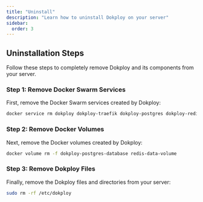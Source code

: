 ```yaml
---
title: "Uninstall"
description: "Learn how to uninstall Dokploy on your server"
sidebar:
  order: 3
---
```


## Uninstallation Steps

Follow these steps to completely remove Dokploy and its components from your server.

### Step 1: Remove Docker Swarm Services

First, remove the Docker Swarm services created by Dokploy:

```bash
docker service rm dokploy dokploy-traefik dokploy-postgres dokploy-redis
```

### Step 2: Remove Docker Volumes

Next, remove the Docker volumes created by Dokploy:

```bash
docker volume rm -f dokploy-postgres-database redis-data-volume
```

### Step 3: Remove Dokploy Files

Finally, remove the Dokploy files and directories from your server:

```bash
sudo rm -rf /etc/dokploy
```

